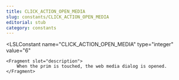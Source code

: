 ```yaml
---
title: CLICK_ACTION_OPEN_MEDIA
slug: constants/CLICK_ACTION_OPEN_MEDIA
editorial: stub
category: constants
---
```


<LSLConstant
	name="CLICK_ACTION_OPEN_MEDIA"
	type="integer"
	value="6"
>
	<Fragment slot="description">
		When the prim is touched, the web media dialog is opened.
	</Fragment>
</LSLConstant>

